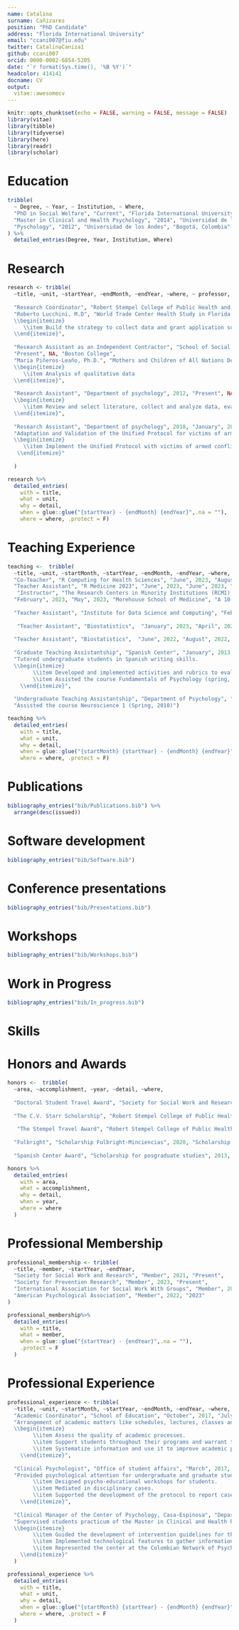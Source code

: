```yaml
---
name: Catalina
surname: Cañizares
position: "PhD Candidate"
address: "Florida International University"
email: "ccani007@fiu.edu"
twitter: CatalinaCaniza1
github: ccani007
orcid: 0000-0002-6854-5205
date: "`r format(Sys.time(), '%B %Y')`"
headcolor: 414141
docname: CV
output: 
  vitae::awesomecv
---
```


```r
knitr::opts_chunk$set(echo = FALSE, warning = FALSE, message = FALSE)
library(vitae)
library(tibble)
library(tidyverse)
library(here)
library(readr)
library(scholar)
```

# Education

```r

tribble(
  ~ Degree, ~ Year, ~ Institution, ~ Where,
  "PhD in Social Welfare", "Current", "Florida International University", "Miami, United States",
  "Master in Clinical and Health Psychology", "2014", "Universidad de los Andes", "Bogotá, Colombia",
  "Pyschology", "2012", "Universidad de los Andes", "Bogotá, Colombia"
) %>% 
  detailed_entries(Degree, Year, Institution, Where)
```

# Research

```r
research <- tribble(
  ~title, ~unit, ~startYear, ~endMonth, ~endYear, ~where, ~ professor, ~detail,
  
  "Research Coordinator", "Robert Stempel College of Public Health and Social Work", 2022, "Present", NA, "Florida International University", 
  "Roberto Lucchini, M.D", "World Trade Center Health Study in Florida.
  \\begin{itemize}
     \\item Build the strategy to collect data and grant application support 
  \\end{itemize}", 
  
  "Research Assistant as an Independent Contractor", "School of Social Work", 2022, 
  "Present", NA, "Boston College", 
  "Maria Piñeros-Leaño, Ph.D.", "Mothers and Children of All Nations Defying the Odds.  
  \\begin{itemize}
     \\item Analysis of qualitative data
  \\end{itemize}", 
  
  "Research Assistant", "Department of psychology", 2012, "Present", NA, "Universidad de los Andes", "Yvonne Gómez, Ph.D.", "Depression and genetics.  
  \\begin{itemize}
     \\item Review and select literature, collect and analyze data, evaluate and write proposals for publication. 
  \\end{itemize}",
  
  "Research Assistant", "Department of psychology", 2018, "January", 2019, "Universidad de los Andes", "Leonidas Castro Ph.D.",
  "Adaptation and Validation of the Unified Protocol for victims of armed conflict in Colombia.
  \\begin{itemize}
     \\item Implement the Unified Protocol with victims of armed conflict in Colombia
   \\end{itemize}"
  
  )
```

```r

research %>%
  detailed_entries(
    with = title,
    what = unit,
    why = detail,
    when = glue::glue("{startYear} - {endMonth} {endYear}",.na = ""),
    where = where, .protect = F)

```

# Teaching Experience

```r
teaching <-  tribble(
  ~title, ~unit, ~startMonth, ~startYear, ~endMonth, ~endYear, ~where, ~detail,
  "Co-Teacher", "R Computing for Health Sciences", "June", 2023, "August", 2023, "Florida International University", "Introduction to Supervised Machine Learning",   
  "Teacher Assistant", "R Medicine 2023", "June", 2023, "June", 2023, "Virtual Conference", "R Medicine 101: Introduction to Clinical Data Analysis with R",   
   "Instructor", "The Research Centers in Minority Institutions (RCMI) Consortium", 
  "February", 2023, "May", 2023, "Morehouse School of Medicine", "A 10-week national series to the R Programming language, using a modified version of the R for Reproducible Scientific Analysis Data Carpentry curriculum", 
  
  "Teacher Assistant", "Institute for Data Science and Computing", "February", 2023, "February", 2023, "Miami University", "Facilitated educational sessions on Git, Shell, and R using the Data Carpentry curriculum", 
  
   "Teacher Assistant", "Biostatistics",  "January", 2023, "April", 2023, "Florida International University", "Avanced R for posgraduate students",
  
  "Teacher Assistant", "Biostatistics",  "June", 2022, "August", 2022, "Florida International University", "Avanced R for posgraduate students", 
  
  "Graduate Teaching Assistantship", "Spanish Center", "January", 2013, "December", 2013, "Universidad de los Andes", 
  "Tutored undergraduate students in Spanish writing skills. 
  \\begin{itemize}
        \\item Developed and implemented activities and rubrics to evaluate skills in Spanish writing.
        \\item Assisted the course Fundamentals of Psychology (spring, 2013 and fall, 2013).
    \\end{itemize}",
  
  "Undergraduate Teaching Assistantship", "Department of Psychology", "January", 2010, "May", 2010, "Universidad de los Andes", 
  "Assisted the course Neuroscience 1 (Spring, 2010)")

```

```r
teaching %>%
  detailed_entries(
    with = title,
    what = unit,
    why = detail,
    when = glue::glue("{startMonth} {startYear} - {endMonth} {endYear}",.na = ""),
    where = where, .protect = F)
```

# Publications

```r
bibliography_entries("bib/Publications.bib") %>% 
  arrange(desc(issued))
```

# Software development

```r
bibliography_entries("bib/Software.bib") 
```

# Conference presentations

```r
bibliography_entries("bib/Presentations.bib") 
```

# Workshops

```r
bibliography_entries("bib/Workshops.bib") 
```

# Work in Progress

```r
bibliography_entries("bib/In_progress.bib") 
```


# Skills

```{=tex}
\begin{cvskills}  
\cvskill    {Software}    {Microsoft Office, SPSS, ATLAS.ti, Nvivo, Dedoose}      
\cvskill    {Programming Languages}    {R, Python}  
\cvskill    {Reproducible Report}    {Quarto, Markdown/Rmarkdown, R shiny apps, Jupyter Notebook}  
\cvskill    {DevOps}    {Git, GitHub}      
\cvskill    {Web development}    {Wordpress, GitHub Pages, Netlify}  \cvskill    {Languages}    {Spanish, English}
\end{cvskills}
```



# Honors and Awards

```r
honors <-  tribble(
  ~area, ~accomplishment, ~year, ~detail, ~where,
  
  "Doctoral Student Travel Award", "Society for Social Work and Research (SSWR)", 2024, "Award to increase the diversity of doctoral student presenters from underrepresented groups, Prize: $500", "Washington, D.C",
  
  "The C.V. Starr Scholarship", "Robert Stempel College of Public Health and Social Work", 2023, "Scholarship for Latin America and The Caribbean  doctoral students with an award of up to $27,941", "Miami, FL",
  
   "The Stempel Travel Award", "Robert Stempel College of Public Health and Social Work", 2023, "Award to graduate students in FIU Stempel College to attend conferences of up to $750", "Miami, FL",
  
  "Fulbright", "Scholarship Fulbright-Minciencias", 2020, "Scholarship for Doctoral studies in the United States of America for $330.000.000 COP","Bogotá",
  
  "Spanish Center Award", "Scholarship for posgraduate studies", 2013, "Awarded for academic excellence and proficient knowledge in Spanish writing skills", "Universidad de los Andes" ) 

```

```r
honors %>%
  detailed_entries(
    with = area,
    what = accomplishment,
    why = detail,
    when = year,
    where = where
  )
```

# Professional Membership

```r
professional_membership <- tribble(
  ~title, ~member, ~startYear, ~endYear, 
  "Society for Social Work and Research", "Member", 2021, "Present", 
  "Society for Prevention Research", "Member", 2023, "Present", 
  "International Association for Social Work With Groups", "Member", 2023, "Present", 
  "American Psychological Association", "Member", 2022, "2023"
)
```


```r
professional_membership%>%
  detailed_entries(
    with = title,
    what = member,
    when = glue::glue("{startYear} - {endYear}",.na = ""),
    .protect = F
  )
```

# Professional Experience

```r
professional_experience <- tribble(
  ~title, ~unit, ~startMonth, ~startYear, ~endMonth, ~endYear, ~where, ~detail,
  "Academic Coordinator", "School of Education", "October", 2017, "July", 2020, "Universidad de los Andes", 
  "Arrangement of academic matters like schedules, lectures, classes and summer school for undergraduate, postgraduate and PhD programs of the School of Education. 
  \\begin{itemize}
        \\item Assess the quality of academic processes.
        \\item Support students throughout their programs and warrant their graduation.
        \\item Systematize information and use it to improve academic processes.
    \\end{itemize}",
  
  "Clinical Psychologist", "Office of student affairs", "March", 2017, "October", 2017, "Universidad de los Andes", 
  "Provided psychological attention for undergraduate and graduate students. \\begin{itemize}
        \\item Designed psycho-educational workshops for students.
        \\item Mediated in disciplinary cases.
        \\item Supported the development of the protocol to report cases of sexual abuse and harassment (MAAD).
    \\end{itemize}",
  
  "Clinical Manager of the Center of Psychology, Casa-Espinosa", "Department of Psychology", "February", 2014, "March", 2017, "Universidad de los Andes", 
  "Supervised students practicum of the Master in Clinical and Health Psychology. 
  \\begin{itemize}
        \\item Guided the development of intervention guidelines for the center of psychological attention.
        \\item Implemented technological features to gather information from patients to be used in further investigation.  
        \\item Represented the center at the Colombian Network of Psychological University Centers Red ISUAP 
    \\end{itemize}"
  )

```

```r
professional_experience %>%
  detailed_entries(
    with = title,
    what = unit,
    why = detail,
    when = glue::glue("{startMonth} {startYear} - {endMonth} {endYear}",.na = ""),
    where = where, .protect = F
  )
```
